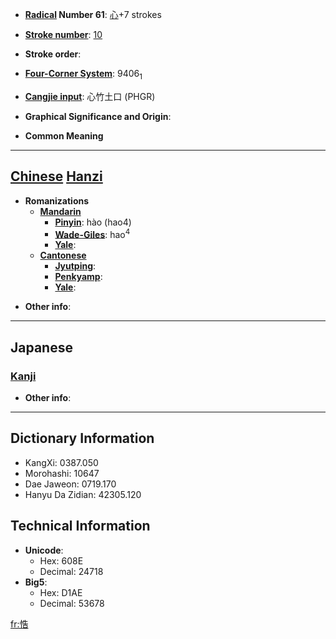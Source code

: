 * '''[[Wiktionary:Chinese radical index| Radical]] Number 61''': [[Wiktionary:Chinese radical index 心|心]]+7 strokes

* '''[[Wiktionary:Chinese total strokes index|Stroke number]]''': [[Wiktionary:Chinese total strokes index 10|10]]

* '''Stroke order''': 

* '''[[Wiktionary:Chinese four corner index|Four-Corner System]]''': 9406<sub>1</sub>

* '''[[Wiktionary:Chinese Cangjie index|Cangjie input]]''': 心竹土口 (PHGR)

* '''Graphical Significance and Origin''': 

* '''Common Meaning'''

----

== [[Chinese]] [[Hanzi]] ==

* '''Romanizations'''
** '''[[Mandarin]]'''
*** '''[[Pinyin]]''': hào (hao4)
*** '''[[Wade-Giles]]''': hao<sup>4</sup>
*** '''[[Yale]]''': 
** '''[[Cantonese]]'''
*** '''[[Jyutping]]''':
*** '''[[Penkyamp]]''': 
*** '''[[Yale]]''': 

* '''Other info''': 

----

==Japanese==
===[[Kanji]]===
{{kanji|on readings=[[こう]] (kō), [[ごう]] (gō), [[こく]] (koku), [[かく]] (kaku), [[きょう]] (kyō)
|kun readings=[[おそれる]] (osoreru)
}}

* '''Other info''':  

----

== Dictionary Information ==

* KangXi: 0387.050
* Morohashi: 10647
* Dae Jaweon: 0719.170
* Hanyu Da Zidian: 42305.120

== Technical Information ==

* '''Unicode''':
** Hex: 608E
** Decimal: 24718
* '''Big5''':
** Hex: D1AE
** Decimal: 53678

[[fr:悎]]